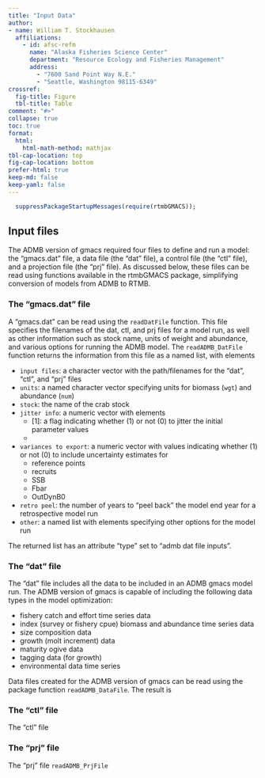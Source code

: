 ```yaml
---
title: "Input Data"
author:
- name: William T. Stockhausen
  affiliations:
    - id: afsc-refm
      name: "Alaska Fisheries Science Center"
      department: "Resource Ecology and Fisheries Management"
      address: 
        - "7600 Sand Point Way N.E."
        - "Seattle, Washington 98115-6349"
crossref: 
  fig-title: Figure
  tbl-title: Table
comment: "#>"
collapse: true
toc: true
format: 
  html: 
    html-math-method: mathjax
tbl-cap-location: top
fig-cap-location: bottom
prefer-html: true
keep-md: false
keep-yaml: false
---
```


<!--NOTE: for scalar variables,    use: *var*   (italics)  
          for vectors/matrices,etc use: ***V*** (bold-italics) 
          for functions            use: **fcn** (bold) 
          for verbatim code        use: `code` 
-->

```r
  suppressPackageStartupMessages(require(rtmbGMACS));
```

## Input files

The ADMB version of gmacs required four files to define and run a model: the "gmacs.dat" file, a data file (the "dat" file), a control file (the "ctl" file), and a projection file (the "prj" file). As discussed below, these files can be read using functions available in the rtmbGMACS package, simplifying conversion of models from ADMB to RTMB.

### The "gmacs.dat" file

A "gmacs.dat" can be read using the `readDatFile` function. This file specifies the filenames of the dat, ctl, and prj files for a model run, as well as other information such as stock name, units of weight and abundance, and various options for running the ADMB model. The `readADMB_DatFile` function returns the information from this file as a named list, with elements 

  * `input files`: a character vector with the path/filenames for the "dat", "ctl", and "prj" files
  * `units`: a named character vector specifying units for biomass (`wgt`) and abundance (`num`)
  * `stock`: the name of the crab stock
  * `jitter info`: a numeric vector with elements
    - [1]: a flag indicating whether (1) or not (0) to jitter the initial parameter values
    - [2]: the standard deviation for the jitter randomization
  * `variances to export`: a numeric vector with values indicating whether (1) or not (0) to include uncertainty estimates for
    - reference points
    - recruits
    - SSB
    - Fbar
    - OutDynB0
  * `retro peel`: the number of years to "peel back" the model end year for a retrospective model run
  * `other`: a named list with elements specifying other options for the model run

The returned list has an attribute "type" set to "admb dat file inputs".

### The "dat" file

The "dat" file includes all the data to be included in an ADMB gmacs model run. The ADMB version of gmacs is capable of including the following data types in the model optimization:

  - fishery catch and effort time series data
  - index (survey or fishery cpue) biomass and abundance time series data
  - size composition data
  - growth (molt increment) data
  - maturity ogive data
  - tagging data (for growth)
  - environmental data time series
  
Data files created for the ADMB version of gmacs can be read using the package function 
`readADMB_DataFile`. The result is 

### The "ctl" file

The "ctl" file 

### The "prj" file

The "prj" file 
`readADMB_PrjFile`


